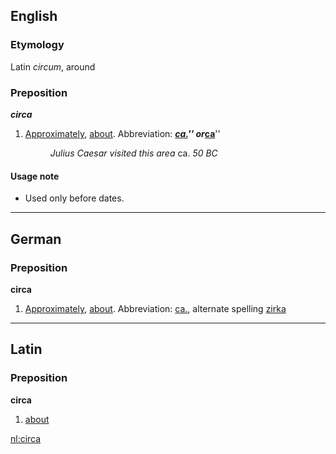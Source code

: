==English==
===Etymology===
Latin ''circum'', around

===Preposition===
'''''circa'''''<!--italic bold, because this is not a naturalised word-->

#[[Approximately]], [[about]].  Abbreviation: '''''[[ca.]]''''' or '''''[[ca.|ca]]'''''
#:''Julius Caesar visited this area'' ca. ''50 BC''

====Usage note====
*Used only before dates.

----
==German==
===Preposition===
'''circa''' 

#[[Approximately]], [[about]]. Abbreviation: [[ca.]], alternate spelling [[zirka]]

----
==Latin==
===Preposition===
'''circa'''

#[[about]]

[[nl:circa]]